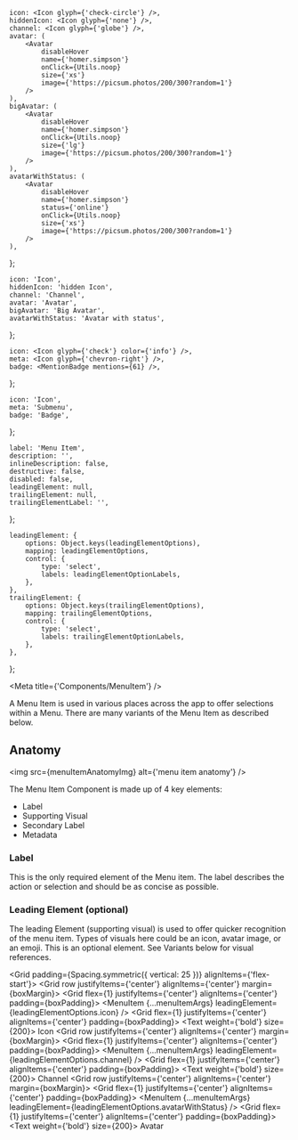 

    icon: <Icon glyph={'check-circle'} />,
    hiddenIcon: <Icon glyph={'none'} />,
    channel: <Icon glyph={'globe'} />,
    avatar: (
        <Avatar
            disableHover
            name={'homer.simpson'}
            onClick={Utils.noop}
            size={'xs'}
            image={'https://picsum.photos/200/300?random=1'}
        />
    ),
    bigAvatar: (
        <Avatar
            disableHover
            name={'homer.simpson'}
            onClick={Utils.noop}
            size={'lg'}
            image={'https://picsum.photos/200/300?random=1'}
        />
    ),
    avatarWithStatus: (
        <Avatar
            disableHover
            name={'homer.simpson'}
            status={'online'}
            onClick={Utils.noop}
            size={'xs'}
            image={'https://picsum.photos/200/300?random=1'}
        />
    ),
};

    icon: 'Icon',
    hiddenIcon: 'hidden Icon',
    channel: 'Channel',
    avatar: 'Avatar',
    bigAvatar: 'Big Avatar',
    avatarWithStatus: 'Avatar with status',
};

    icon: <Icon glyph={'check'} color={'info'} />,
    meta: <Icon glyph={'chevron-right'} />,
    badge: <MentionBadge mentions={61} />,
};

    icon: 'Icon',
    meta: 'Submenu',
    badge: 'Badge',
};

    label: 'Menu Item',
    description: '',
    inlineDescription: false,
    destructive: false,
    disabled: false,
    leadingElement: null,
    trailingElement: null,
    trailingElementLabel: '',
};

    leadingElement: {
        options: Object.keys(leadingElementOptions),
        mapping: leadingElementOptions,
        control: {
            type: 'select',
            labels: leadingElementOptionLabels,
        },
    },
    trailingElement: {
        options: Object.keys(trailingElementOptions),
        mapping: trailingElementOptions,
        control: {
            type: 'select',
            labels: trailingElementOptionLabels,
        },
    },
};


<Meta title={'Components/MenuItem'} />

<Title>Menu Items</Title>

<Subtitle>
    A Menu Item is used in various places across the app to offer selections within a Menu. There
    are many variants of the Menu Item as described below.
</Subtitle>

## Anatomy

<img src={menuItemAnatomyImg} alt={'menu item anatomy'} />

The Menu Item Component is made up of 4 key elements:

-   Label
-   Supporting Visual
-   Secondary Label
-   Metadata

### Label

This is the only required element of the Menu item. The label describes the action or selection and should be as concise
as possible.

### Leading Element (optional)

The leading Element (supporting visual) is used to offer quicker recognition of the menu item. Types of visuals here
could be an icon, avatar image, or an emoji. This is an optional element. See Variants below for visual references.

<Grid padding={Spacing.symmetric({ vertical: 25 })} alignItems={'flex-start'}>
    <Grid row justifyItems={'center'} alignItems={'center'} margin={boxMargin}>
        <Shape backgroundColor={colors.neutral[100]} width={500} height={100}>
            <Grid flex={1} justifyItems={'center'} alignItems={'center'} padding={boxPadding}>
                <MenuItem {...menuItemArgs} leadingElement={leadingElementOptions.icon} />
            </Grid>
        </Shape>
        <Grid flex={1} justifyItems={'center'} alignItems={'center'} padding={boxPadding}>
            <Text weight={'bold'} size={200}>
                Icon
            </Text>
        </Grid>
    </Grid>
    <Grid row justifyItems={'center'} alignItems={'center'} margin={boxMargin}>
        <Shape backgroundColor={colors.neutral[100]} width={500} height={100}>
            <Grid flex={1} justifyItems={'center'} alignItems={'center'} padding={boxPadding}>
                <MenuItem {...menuItemArgs} leadingElement={leadingElementOptions.channel} />
            </Grid>
        </Shape>
        <Grid flex={1} justifyItems={'center'} alignItems={'center'} padding={boxPadding}>
            <Text weight={'bold'} size={200}>
                Channel
            </Text>
        </Grid>
    </Grid>
    <Grid row justifyItems={'center'} alignItems={'center'} margin={boxMargin}>
        <Shape backgroundColor={colors.neutral[100]} width={500} height={100}>
            <Grid flex={1} justifyItems={'center'} alignItems={'center'} padding={boxPadding}>
                <MenuItem
                    {...menuItemArgs}
                    leadingElement={leadingElementOptions.avatarWithStatus}
                />
            </Grid>
        </Shape>
        <Grid flex={1} justifyItems={'center'} alignItems={'center'} padding={boxPadding}>
            <Text weight={'bold'} size={200}>
                Avatar
            </Text>
        </Grid>
    </Grid>
</Grid>

<ArgsTable of={MenuItem} />

<Canvas hidden>
    <Story name="default" args={menuItemArgs} argTypes={menuItemArgTypes}>
        {(args) => <MenuItem {...args} />}
    </Story>
</Canvas>

